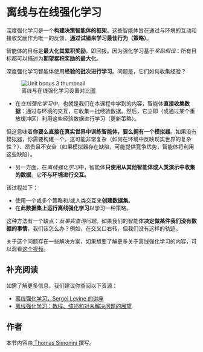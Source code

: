 # 离线与在线强化学习

深度强化学习是一个**构建决策智能体的框架**。这些智能体旨在通过与环境的互动和接收奖励作为唯一的反馈，**通过试错来学习最佳行为（策略）**。

智能体的目标是**最大化其累积奖励**，即回报。因为强化学习基于*奖励假设*：所有目标都可以描述为**期望累积奖励的最大化**。

深度强化学习智能体使用**经验的批次进行学习**。问题是，它们如何收集经验？


<figure>
<img src="https://huggingface.co/datasets/huggingface-deep-rl-course/course-images/resolve/main/en/unit12/offlinevsonlinerl.gif" alt="Unit bonus 3 thumbnail">
<figcaption>离线与在线强化学习设置对比<a href="https://offline-rl.github.io/">图</a></figcaption>
</figure>

- 在*在线强化学习中*，也就是我们在本课程中学到的内容，智能体**直接收集数据**：通过与环境的交互，它收集一批经验数据。然后，它立即（或通过某个重放缓冲区）利用这些经验数据进行学习（更新策略）。

但这意味着**你要么直接在真实世界中训练智能体，要么拥有一个模拟器**。如果没有模拟器，你需要构建一个，这可能非常复杂（如何在环境中反映现实世界的复杂性？）、昂贵且不安全（如果模拟器存在缺陷，可能提供竞争优势，智能体将利用这些缺陷）。

- 另一方面，在*离线强化学习*中，智能体**只使用从其他智能体或人类演示中收集的数据**。它**不与环境进行交互。**

该过程如下：
- 使用一个或多个策略和/或人类交互来**创建数据集**。
- 在**此数据集上运行离线强化学习**以学习一种策略。

这种方法有一个缺点：*反事实查询问题*。如果我们的智能体**决定做某件我们没有数据的事情**，我们该怎么办？例如，在交叉口右转，但我们没有这样的轨迹。

关于这个问题存在一些解决方案，如果想要了解更多关于离线强化学习的内容，可以观看[这个视频](https://www.youtube.com/watch?v=k08N5a0gG0A)。

## 补充阅读

如需了解更多信息，我们建议你查阅以下资源：

- [离线强化学习，Sergei Levine 的讲座](https://www.youtube.com/watch?v=qgZPZREor5I)
- [离线强化学习：教程、综述和对未解决问题的展望](https://arxiv.org/abs/2005.01643)

## 作者

本节内容由<a href="https://twitter.com/ThomasSimonini"> Thomas Simonini </a>撰写。
